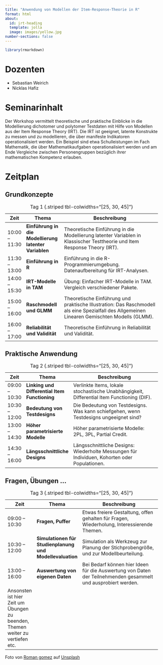 ```yaml
---
title: "Anwendung von Modellen der Item-Response-Theorie in R"
format: html
about:
  id: irt-heading
  template: jolla
  image: images/yellow.jpg
number-sections: false
---
```

```r
library(rmarkdown)
```

:::{#irt-heading}
# Dozenten

- Sebastian Weirich
- Nicklas Hafiz

# Seminarinhalt

Der Workshop vermittelt theoretische und praktische Einblicke in die Modellierung dichotomer und polytomer Testdaten mit Hilfe von Modellen aus der Item Response Theory (IRT). Die IRT ist geeignet, latente Konstrukte zu messen und zu modellieren, die über manifeste Indikatoren operationalisiert werden. Ein Beispiel sind etwa Schulleistungen im Fach Mathematik, die über Mathematikaufgaben operationalisiert werden und am Ende Vergleiche zwischen Personengruppen bezüglich ihrer mathematischen Kompetenz erlauben. 
:::

# Zeitplan
## Grundkonzepte

| Zeit          | Thema                                               | Beschreibung                                                                                                                                |
|---------------|-----------------------------------------------------|--------------------------------------------------------------------------------------------------------------------------------------------|
| 10:00 – 11:30 | **Einführung in die Modellierung latenter Variablen** | Theoretische Einführung in die Modellierung latenter Variablen in Klassischer Testtheorie und Item Response Theory (IRT).                   |
| 11:30 – 13:00 | **Einführung in R**                       | Einführung in die R-Programmierumgebung. Datenaufbereitung für IRT-Analysen.                                                                |
| 14:00 – 15:30 | **IRT-Modelle in TAM**                    | Übung: Einfacher IRT-Modelle in TAM. Vergleich verschiedener Pakete.                                                                        |
| 15:00 – 16:00 | **Raschmodell und GLMM**                  | Theoretische Einführung und praktische Illustration: Das Raschmodell als eine Spezialfall des Allgemeinen Linearen Gemischten Modells (GLMM).|
| 16:00 – 17:00 | **Reliabilität und Validität**            | Theoretische Einführung in Reliabilität und Validität.                                                                                       |

: Tag 1 {.striped tbl-colwidths="[25, 30, 45]"}

## Praktische Anwendung

| Zeit          | Thema                                               | Beschreibung                                                                                                                                |
|---------------|-----------------------------------------------------|--------------------------------------------------------------------------------------------------------------------------------------------|
| 09:00 – 10:30 | **Linking und Differential Item Functioning**  | Verlinkte Items, lokale stochastische Unabhängigkeit, Differential Item Functioning (DIF).                                                  |
| 10:30 – 12:00 | **Bedeutung von Testdesigns**              | Die Bedeutung von Testdesigns. Was kann schiefgehen, wenn Testdesigns ungeeignet sind?                                                     |
| 13:00 – 14:30 | **Höher parametrisierte Modelle**          | Höher parametrisierte Modelle: 2PL, 3PL, Partial Credit.                                                                                   |
| 14:30 – 16:00 | **Längsschnittliche Designs**              | Längsschnittliche Designs: Wiederholte Messungen für Individuen, Kohorten oder Populationen.                                          |

: Tag 2 {.striped tbl-colwidths="[25, 30, 45]"}

## Fragen, Übungen ...

| Zeit          | Thema                                               | Beschreibung                                                                                                                                |
|---------------|-----------------------------------------------------|--------------------------------------------------------------------------------------------------------------------------------------------|
| 09:00 – 10:30 | **Fragen, Puffer**                        | Etwas freiere Gestaltung, offen gehalten für Fragen, Wiederholung, Interessierende Themen.                                                 |
| 10:30 – 12:00 | **Simulationen für Studienplanung und Modellevaluation**      | Simulation als Werkzeug zur Planung der Stichprobengröße, und zur Modellbeurteilung.                                                                                                 |
| 13:00 – 16:00 | **Auswertung von eigenen Daten**          | Bei Bedarf können hier Ideen für die Auswertung von Daten der Teilnehmenden gesammelt und ausprobiert werden.   
Ansonsten ist hier Zeit um Übungen zu beenden, Themen weiter zu vertiefen etc. |

: Tag 3 {.striped tbl-colwidths="[25, 30, 45]"}


::: aside
Foto von <a href="https://unsplash.com/de/@romangphotography?utm_content=creditCopyText&utm_medium=referral&utm_source=unsplash">Roman gomez</a> auf <a href="https://unsplash.com/de/fotos/gelbe-holztur-tagsuber-geschlossen-L63O5G11LqM?utm_content=creditCopyText&utm_medium=referral&utm_source=unsplash">Unsplash</a>
  
:::
